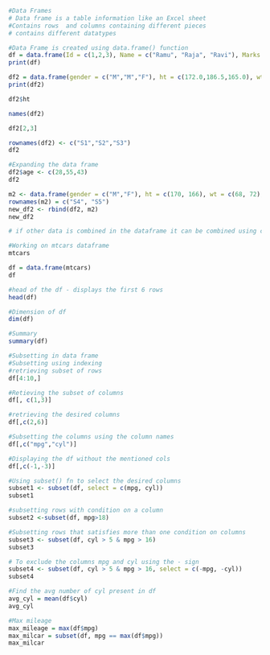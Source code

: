 ```r
#Data Frames 
# Data frame is a table information like an Excel sheet
#Contains rows  and columns containing different pieces 
# contains different datatypes

#Data Frame is created using data.frame() function
df = data.frame(Id = c(1,2,3), Name = c("Ramu", "Raja", "Ravi"), Marks = c(50, 40 ,25))
print(df)
```
```r
df2 = data.frame(gender = c("M","M","F"), ht = c(172.0,186.5,165.0), wt = c(91, 99, 74))
print(df2)
```
```r
df2$ht
```
```r
names(df2)
```


```r
df2[2,3]
```


```r
rownames(df2) <- c("S1","S2","S3") 
df2
```

```r
#Expanding the data frame
df2$age <- c(28,55,43)
df2
```


```r
m2 <- data.frame(gender = c("M","F"), ht = c(170, 166), wt = c(68, 72), age = c(38, 22))
rownames(m2) = c("S4", "S5")
new_df2 <- rbind(df2, m2)
new_df2

# if other data is combined in the dataframe it can be combined using cbind
```


```r
#Working on mtcars dataframe
mtcars
```

```r
df = data.frame(mtcars)
df
```
```r
#head of the df - displays the first 6 rows
head(df)
```
```r
#Dimension of df
dim(df)
```


```r
#Summary 
summary(df)
```

```r
#Subsetting in data frame
#Subsetting using indexing 
#retrieving subset of rows
df[4:10,]
```
```r
#Retieving the subset of columns
df[, c(1,3)]
```
```r
#retrieving the desired columns 
df[,c(2,6)]
```

```r
#Subsetting the columns using the column names 
df[,c("mpg","cyl")]
```
```r
#Displaying the df without the mentioned cols
df[,c(-1,-3)]
```

```r
#Using subset() fn to select the desired columns 
subset1 <- subset(df, select = c(mpg, cyl))
subset1
```
```r
#subsetting rows with condition on a column
subset2 <-subset(df, mpg>18)
```
```r
#Subsetting rows that satisfies more than one condition on columns 
subset3 <- subset(df, cyl > 5 & mpg > 16)
subset3
```

```r
# To exclude the columns mpg and cyl using the - sign
subset4 <- subset(df, cyl > 5 & mpg > 16, select = c(-mpg, -cyl))
subset4
```

```r
#Find the avg number of cyl present in df
avg_cyl = mean(df$cyl)
avg_cyl
```

```r
#Max mileage
max_mileage = max(df$mpg)
max_milcar = subset(df, mpg == max(df$mpg))
max_milcar
```

```r

```

